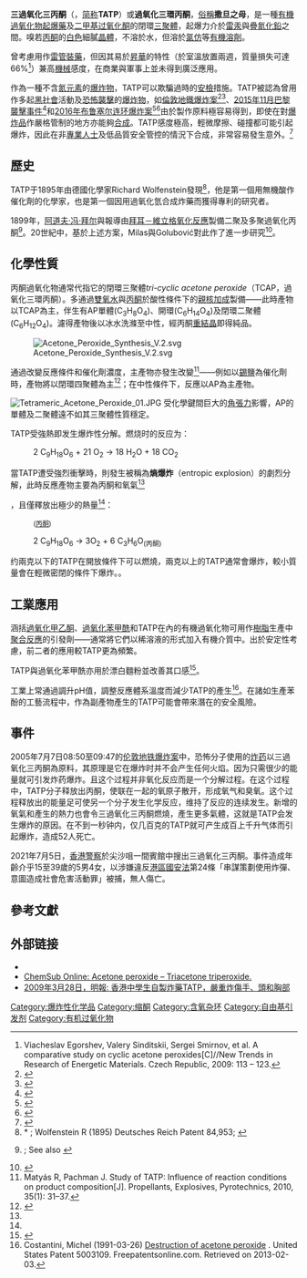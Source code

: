 {{chembox
| verifiedrevid = 453998664
| ImageFile1 = Acetone peroxide.svg
| ImageSize1 = 
| ImageFileL2 = acetone-peroxide-trimer-3D-balls.png
| ImageSizeL2 = 138px
| ImageNameL2 = Acetone peroxide trimer
| ImageFileR2 = acetone peroxide.jpg
| ImageSizeR2 = 180px
| IUPACName = [[二甲基过氧化酮|3,3-Dimethyl-1,2-dioxacyclopropane]]<br>（[[单体|单体]]）<br>3,3,6,6-Tetramethyl-1,2,4,5-tetraoxacyclohexane<br>（[[二聚体|二聚体]]）<br>3,3,6,6,9,9-Hexamethyl-1,2,4,<br>5,7,8-hexaoxacyclononane<br>（[[三聚体|三聚体]]）<br>3,3,6,6,9,9,12,12-Octamethyl-1,2,4,<br>5,7,8,10,11-octaoxacyclododecane<br>（[[四聚体|四聚体]]）
| OtherNames = 過氧化三環丙酮
| Section1 = {{Chembox Identifiers
|  ChemSpiderID_Ref = {{chemspidercite|correct|chemspider}}
|  ChemSpiderID = 3582942
|  InChI = 1/C9H18O6/c1-7(2)10-12-8(3,4)14-15-9(5,6)13-11-7/h1-6H3
|  InChIKey = ZTLXICJMNFREPA-UHFFFAOYAS
|  SMILES1 = CC1(OOC(OOC(OO1)(C)C)(C)C)C
|  StdInChI_Ref = {{stdinchicite|correct|chemspider}}
|  StdInChI = 1S/C9H18O6/c1-7(2)10-12-8(3,4)14-15-9(5,6)13-11-7/h1-6H3
|  StdInChIKey_Ref = {{stdinchicite|correct|chemspider}}
|  StdInChIKey = ZTLXICJMNFREPA-UHFFFAOYSA-N
|  CASNo_Ref = {{cascite|correct|CAS}}
|  CASNo = 17088-37-8
|  PubChem = 536100
|  SMILES = CC1(C)OOC(C)(C)OO1（二聚体）<br>CC1(C)OOC(C)(C)OOC(C)(C)OO1（三聚体）
  }}
| Section2 = {{Chembox Properties
|  Formula = C<sub>6</sub>H<sub>12</sub>O<sub>4</sub>（二聚体）<br>C<sub>9</sub>H<sub>18</sub>O<sub>6</sub>（三聚体）
|  MolarMass = 148.157 g/mol（二聚体）<br>222.24 g/mol（三聚体）
|  Appearance = 白色[[晶体|晶体]]
|  Density =
|  MeltingPtC = 91
|  BoilingPtCL = 97
|  BoilingPtCH = 160
|  Solubility = 不溶於水
  }}
| Section3 = {{Chembox Hazards
|  MainHazards = [[爆炸|爆炸]]性
|  FlashPt =
|  Autoignition = }}
|  Section6 = {{Chembox Explosive
|  ShockSens = 高 / [[潮湿|潮湿]]时适中
|  FrictionSens = 高 / 潮湿时适中
|  ExplosiveV =6168 [[米每秒|m/s]]（1.272g·cm<sup>-3</sup>）<br>17,384 ft/s<br>3.29 [[英里|英里]]每[[秒|秒]]
|  REFactor = 0.83
  }}
}}

'''三過氧化三丙酮'''（{{lang-en|Triacetone triperoxide}}，[[简称|简称]]'''TATP'''）或'''過氧化三環丙酮'''，[[俗稱|俗稱]]'''撒旦之母'''，是一種[[有機過氧化物|有機過氧化物]][[起爆藥|起爆藥]]及[[二甲基过氧化酮|二甲基过氧化酮]]的閉環[[三聚體|三聚體]]，起爆力介於[[雷汞|雷汞]]與[[疊氮化鉛|疊氮化鉛]]之間。嗅若[[丙酮|丙酮]]的[[白色|白色]]細膩[[晶體|晶體]]，不溶於水，但溶於[[氯仿|氯仿]]等[[有機溶劑|有機溶劑]]。

曾考慮用作[[雷管|雷管]][[裝藥|裝藥]]，但因其易於[[昇華|昇華]]的特性（於室溫放置兩週，質量損失可達66%<ref>Viacheslav Egorshev, Valery Sinditskii, Sergei Smirnov, et al. A comparative study on cyclic acetone peroxides[C]//New Trends in Research of Energetic Materials. Czech Republic, 2009: 113 – 123.</ref>）兼高[[機械|機械]]感度，在商業與軍事上並未得到廣泛應用。

作為一種不含[[氮元素|氮元素]]的[[爆炸物|爆炸物]]，TATP可以欺騙過時的[[安檢|安檢]]措施。TATP被認為曾用作多起[[黑社會|黑社會]]活動及[[恐怖襲擊|恐怖襲擊]]的[[爆炸物|爆炸物]]，如[[倫敦地鐵爆炸案|倫敦地鐵爆炸案]]<ref>{{cite web | last = Naughton | first = Philippe | name-list-format = vanc | date = 2005-07-15 | url = http://www.timesonline.co.uk/article/0,,22989-1695442,00.html | title = TATP is suicide bombers' weapon of choice | work = The Times (UK) | access-date =  | deadurl = yes | archiveurl = https://web.archive.org/web/20080210235200/http://www.timesonline.co.uk/article/0,,22989-1695442,00.html | archivedate = 2008-02-10 }}</ref><ref name="Vince_2005">{{cite web | url = https://www.newscientist.com/article/dn7682-explosives-linked-to-london-bombings-identified/ | title = Explosives linked to London bombings identified | last = Vince | first = Gaia | name-list-format = vanc | date = 15 July 2005 | work = New Scientist | accessdate = 2016-05-03 | archive-date = 2016-04-13 | archive-url = https://web.archive.org/web/20160413024418/https://www.newscientist.com/article/dn7682-explosives-linked-to-london-bombings-identified/ | dead-url = no }}</ref>、[[2015年11月巴黎襲擊事件|2015年11月巴黎襲擊事件]]<ref name="nyt-isis">{{cite news | first1 = Rukmini | last1 = Callimachi | first2 = Alissa J. | last2 = Rubin | first3 = Laure | last3 = Fourquet | name-list-format = vanc | url = http://www.nytimes.com/2016/03/20/world/europe/a-view-of-isiss-evolution-in-new-details-of-paris-attacks.html | title = A View of ISIS’s Evolution in New Details of Paris Attacks | date = 2016-03-19 | newspaper = The New York Times | accessdate = 2016-05-03 | archive-date = 2016-05-16 | archive-url = https://web.archive.org/web/20160516003059/http://www.nytimes.com/2016/03/20/world/europe/a-view-of-isiss-evolution-in-new-details-of-paris-attacks.html | dead-url = no }}</ref>和[[2016年布鲁塞尔连环爆炸案|2016年布鲁塞尔连环爆炸案]]<ref name="url_LeVif.be">{{cite web | url = http://www.levif.be/actualite/belgique/la-mere-de-satan-ou-tatp-l-explosif-prefere-de-l-ei/article-normal-482065.html | title = "La mère de Satan" ou TATP, l'explosif préféré de l'EI | trans-title = "Mother of Satan " or TATP , the preferred explosive of IE | language = fr | work = LeVif.be Express | accessdate =  | archive-date = 2016-04-28 | archive-url = https://web.archive.org/web/20160428004154/http://www.levif.be/actualite/belgique/la-mere-de-satan-ou-tatp-l-explosif-prefere-de-l-ei/article-normal-482065.html | dead-url = no }}</ref><ref>{{cite news | title = 【馬鞍山TATP】明愛學生示威獲取炸藥帶回校　O記七月曾破TATP倉 | url = https://www.hk01.com/%E7%AA%81%E7%99%BC/403421/%E9%A6%AC%E9%9E%8D%E5%B1%B1tatp-%E6%98%8E%E6%84%9B%E5%AD%B8%E7%94%9F%E7%A4%BA%E5%A8%81%E7%8D%B2%E5%8F%96%E7%82%B8%E8%97%A5%E5%B8%B6%E5%9B%9E%E6%A0%A1-o%E8%A8%98%E4%B8%83%E6%9C%88%E6%9B%BE%E7%A0%B4tatp%E5%80%89 | 3 =  | date = 2019-11-27 | accessdate = 2019-11-29 | archive-date = 2021-07-11 | archive-url = https://web.archive.org/web/20210711020548/https://www.hk01.com/%E7%AA%81%E7%99%BC/403421/%E9%A6%AC%E9%9E%8D%E5%B1%B1tatp-%E6%98%8E%E6%84%9B%E5%AD%B8%E7%94%9F%E7%A4%BA%E5%A8%81%E7%8D%B2%E5%8F%96%E7%82%B8%E8%97%A5%E5%B8%B6%E5%9B%9E%E6%A0%A1-o%E8%A8%98%E4%B8%83%E6%9C%88%E6%9B%BE%E7%A0%B4tatp%E5%80%89 | dead-url = no }}</ref>由於製作原料極容易得到，即使在對[[爆炸品|爆炸品]]作嚴格管制的地方亦能夠[[合成|合成]]。TATP感度極高，輕微摩擦、碰撞都可能引起爆炸，因此在非[[專業人士|專業人士]]及低品質安全管控的情況下合成，非常容易發生意外。<ref>{{Cite journal|title=Study of TATP: Stability of TATP solutions|url=http://dx.doi.org/10.1016/j.forsciint.2010.10.010|last=Pachman|first=Jiri|last2=Matyáš|first2=Robert|date=2011-04|journal=Forensic Science International|issue=1-3|doi=10.1016/j.forsciint.2010.10.010|volume=207|pages=212–214|issn=0379-0738}}</ref>

==歷史==
TATP于1895年由德國化學家Richard Wolfenstein發現<ref>*  {{cite journal | first=R | last=Wolffenstein | name-list-format=vanc | title=Über die Einwirkung von Wasserstoffsuperoxyd auf Aceton und Mesityloxyd | trans-title=On the effect of hydrogen peroxide on acetone and mesityl oxide | language=de | journal=Berichte der Deutschen Chemischen Gesellschaft | volume=28 | issue=2 | pages=2265–2269 | year=1895 | url=http://gallica.bnf.fr/ark:/12148/bpt6k90739s/f995.image.langEN | doi=10.1002/cber.189502802208 | access-date=2016-05-03 | archive-date=2016-06-01 | archive-url=https://web.archive.org/web/20160601085950/http://gallica.bnf.fr/ark:/12148/bpt6k90739s/f995.image.langEN | dead-url=no }}; Wolfenstein R (1895) Deutsches Reich Patent 84,953; {{cite book | last1 = Matyáš | first1 = Robert | last2 = Pachman | first2 = Jiří | name-list-format = vanc | title = Primary Explosives | date = 2013 | publisher = Springer | location = Berlin | isbn = 978-3-642-28436-6 | page = 262 | url = https://books.google.com/books?id=wfJHAAAAQBAJ&pg=PA262#v=onepage&q&f=false }}</ref>，他是第一個用無機酸作催化劑的化學家，也是第一個因用過氧化氫合成炸藥而獲得專利的研究者{{cn|date=March 2016}}。

1899年，[[阿道夫·冯·拜尔|阿道夫·冯·拜尔]]與{{link-en|维克多·维立格|Victor Villiger}}報導由[[拜耳－維立格氧化反應|拜耳－維立格氧化反應]]製備二聚及多聚過氧化丙酮<ref>{{cite journal | last1 = Baeyer | first1 = Adolf | last2 = Villiger | first2 = Victor | name-list-format = vanc | year = 1900 | title = Über die Einwirkung des Caro'schen Reagens auf Ketone | trans_title = On the effect of Caro's reagent on ketones | url = http://gallica.bnf.fr/ark:/12148/bpt6k907551/f863.image.langEN | journal = Berichte der deutschen chemischen Gesellschaft | volume = 33 | issue = 1 | pages = 858–864 | doi = 10.1002/cber.190003301153 | access-date = 2016-05-03 | archive-date = 2016-06-01 | archive-url = https://web.archive.org/web/20160601092621/http://gallica.bnf.fr/ark:/12148/bpt6k907551/f863.image.langEN | dead-url = no }};{{primary source inline|date=March 2016}} See also {{cite journal | last1 = Baeyer | first1 = Adolf | last2 = Villiger | first2 = Victor | name-list-format = vanc | year = 1900 | title = Über die Nomenclatur der Superoxyde und die Superoxyde der Aldehyde | trans_title = On the nomenclature of peroxides and the peroxide of aldehyde | url = http://gallica.bnf.fr/ark:/12148/bpt6k90756c/f1062.image.langEN | journal = Berichte der deutschen chemischen Gesellschaft | volume = 33 | issue = 2 | pages = 2479–2487 | doi = 10.1002/cber.190003302185 | access-date = 2016-05-03 | archive-date = 2016-06-01 | archive-url = https://web.archive.org/web/20160601075350/http://gallica.bnf.fr/ark:/12148/bpt6k90756c/f1062.image.langEN | dead-url = no }}</ref>。20世紀中，基於上述方案，Milas與Golubović對此作了進一步研究<ref name = MilasGolubovic59>{{cite journal | title = Studies in Organic Peroxides. XXVI. Organic Peroxides Derived from Acetone and Hydrogen Peroxide | vauthors = Milas NA, Golubović A | journal = [[Journal_of_the_American_Chemical_Society|Journal of the American Chemical Society]] | year = 1959 | volume = 81 | issue = 24 | pages = 6461–6462 | doi = 10.1021/ja01533a033 }}</ref>。

==化學性質==
丙酮過氧化物通常代指它的閉環三聚體''tri-cyclic acetone peroxide''（TCAP，過氧化三環丙酮）。多通過[[過氧化氫|雙氧水]]與[[丙酮|丙酮]]於酸性條件下的[[親核加成|親核加成]]製備——此時產物以TCAP為主，伴生有AP單體(C<sub>3</sub>H<sub>8</sub>O<sub>4</sub>)、開環(C<sub>6</sub>H<sub>14</sub>O<sub>4</sub>)及閉環二聚體(C<sub>6</sub>H<sub>12</sub>O<sub>4</sub>)。濾得產物後以冰水洗滌至中性，經丙酮[[重結晶|重結晶]]即得純品。

[[File:Acetone_Peroxide_Synthesis_V.2.svg|thumb]]

通過改變反應條件和催化劑濃度，主產物亦發生改變<ref>Matyás R, Pachman J. Study of TATP: Influence of
reaction conditions on product composition[J]. Propellants,
Explosives, Pyrotechnics, 2010, 35(1): 31–37.</ref>——例如以[[錫鹽|錫鹽]]為催化劑時，產物將以閉環四聚體''{{lang|en|tetrameric acetone peroxide}}''為主<ref name=jiang>{{cite journal | vauthors = Jiang H, Chu G, Gong H, Qiao Q | title = Tin Chloride Catalysed Oxidation of Acetone with Hydrogen Peroxide to Tetrameric Acetone Peroxide | journal = Journal of Chemical Research | volume =28 | pages = 288–289 | year =1999 | doi =10.1039/a809955c | issue = 4}}</ref>；在中性條件下，反應以AP為主產物。

[[File:Tetrameric_Acetone_Peroxide_01.JPG|thumbnail]]
受化學鍵間巨大的[[環張力|角張力]]影響，AP的單體及二聚體遠不如其三聚體性質穩定。

TATP受強熱即发生爆炸性分解。燃烧时的反应为：
:2 C<sub>9</sub>H<sub>18</sub>O<sub>6</sub> + 21 O<sub>2</sub> → 18 H<sub>2</sub>O + 18 CO<sub>2</sub>

當TATP遭受強烈衝擊時，則發生被稱為'''熵爆炸'''（entropic explosion）的劇烈分解，此時反應產物主要為丙酮和氧氣<ref name=http://www.technion.ac.il/~keinanj/pub/122.pdf>{{cite journal | vauthors = Dubnikova F, Kosloff R, Almog J, Zeiri Y, Boese R, Itzhaky H, Alt A, Keinan E | title = Decomposition of triacetone triperoxide is an entropic explosion | journal = Journal of the American Chemical Society | volume = 127 | issue = 4 | pages = 1146–59 | date = Feb 2005 | pmid = 15669854 | doi = 10.1021/ja0464903 | url = http://www.technion.ac.il/~keinanj/pub/122.pdf | deadurl = yes | archiveurl = https://web.archive.org/web/20060830154613/http://www.technion.ac.il/~keinanj/pub/122.pdf | archivedate = 2006-08-30 | access-date = 2016-05-03 }}</ref>，且僅釋放出極少的熱量<ref name=http://www.technion.ac.il/~keinanj/pub/122.pdf/>：
:{{反應式|碳|9|氫|18|氧|6|eq|氧|3|+|3|碳|3|氫|6|氧}}<sub>([[丙酮|丙酮]])</sub>
:2 C<sub>9</sub>H<sub>18</sub>O<sub>6</sub> → 3O<sub>2</sub> + 6 C<sub>3</sub>H<sub>6</sub>O<sub>(丙酮)</sub>

约兩克以下的TATP在開放條件下可以燃燒，兩克以上的TATP通常會爆炸，較小質量會在輕微密閉的條件下爆炸。{{FACT|完全乾燥的TATP比新制的，還含有丙酮和水的更容易爆炸}}。

==工業應用==
涵括[[過氧化甲乙酮|過氧化甲乙酮]]、[[過氧化苯甲酰|過氧化苯甲酰]]和TATP在內的有機過氧化物可用作[[樹脂|樹脂]]生產中[[聚合反應|聚合反應]]的引發劑——通常將它們以稀溶液的形式加入有機介質中。出於安定性考慮，前二者的應用較TATP更為頻繁。

TATP與過氧化苯甲酰亦用於漂白麵粉並改善其口感<ref>{{cite journal | first1 = C. G. | last1 = Ferrari | first2 = K. | last2 = Higashiuchi | first3 = J. A. | last3 = Podliska | name-list-format = vanc | title = Flour Maturing and Bleaching with Acyclic Acetone Peroxides | journal = Cereal Chemistry | year = 1963 | volume = 40 | page = 89–100 | url = http://www.aaccnet.org/publications/cc/backissues/1963/Documents/chem40_89.pdf | access-date = 2016-05-03 | archive-date = 2017-02-20 | archive-url = https://web.archive.org/web/20170220170905/http://www.aaccnet.org/publications/cc/backissues/1963/Documents/chem40_89.pdf | dead-url = no }}</ref>。

工業上常通過調升pH值，調整反應體系溫度而減少TATP的產生<ref>Costantini, Michel (1991-03-26) [http://www.freepatentsonline.com/5003109.html Destruction of acetone peroxide] {{Wayback|url=http://www.freepatentsonline.com/5003109.html |date=20160303194339 }}. United States Patent 5003109. Freepatentsonline.com. Retrieved on 2013-02-03.{{primary source inline|date=March 2016}}</ref>。在諸如生產苯酚的工藝流程中，作為副產物產生的TATP可能會帶來潛在的安全風險。

==事件==
2005年7月7日08:50至09:47的[[倫敦七七爆炸案|伦敦地铁爆炸案]]中，恐怖分子使用的[[炸药|炸药]]以三過氧化三丙酮為原料，其原理是它在爆炸时并不会产生任何火焰。因为只需很少的能量就可引发炸药爆炸。且这个过程并非氧化反应而是一个分解过程。在这个过程中，TATP分子释放出丙酮，使联在一起的氧原子散开，形成氧气和臭氧。这个过程释放出的能量足可使另一个分子发生化学反应，维持了反应的连续发生。新增的氧氣和產生的熱力也會令三過氧化三丙酮燃燒，產生更多氣體，这就是TATP会发生爆炸的原因。在不到一秒钟内，仅几百克的TATP就可产生成百上千升气体而引起爆炸，造成52人死亡。

2021年7月5日，[[香港警察|香港警察]]於尖沙咀一間賓館中搜出三過氧化三丙酮。事件造成年齡介乎15至39歲的5男4女，以涉嫌違反[[港區國安法|港區國安法]]第24條「串謀策劃使用炸彈、意圖造成社會危害活動罪」被捕，無人傷亡。

==參考文獻==
{{Reflist|33em}}

== 外部链接 ==
* {{Commons category-inline|Acetone peroxide}}
* [http://chemsub.online.fr/name/triacetone_triperoxide.html ChemSub Online: Acetone peroxide – Triacetone triperoxide.]{{Wayback|url=http://chemsub.online.fr/name/triacetone_triperoxide.html |date=20170720020726 }}
* [https://web.archive.org/web/20090331155946/http://hk.news.yahoo.com/article/090328/4/bel9.html 2009年3月28日，明報: 香港中學生自製炸藥TATP，嚴重炸傷手、頭和胸部]

[[Category:爆炸性化学品|Category:爆炸性化学品]]
[[Category:缩酮|Category:缩酮]]
[[Category:含氧杂环|Category:含氧杂环]]
[[Category:自由基引发剂|Category:自由基引发剂]]
[[Category:有机过氧化物|Category:有机过氧化物]]